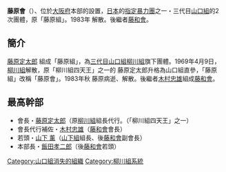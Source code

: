 {{Japanese|japanese=藤原会|kana=ふじわらかい|romaji=Fujiwara-kai}}
'''藤原會'''（{{lang|ja|藤原会}}）、位於[[大阪府|大阪府]]本部的設置，[[日本|日本]]的[[指定暴力團|指定暴力團]]之一・三代目[[山口組|山口組]]的2次團體，原「藤原組」。1983年 解散。後繼者[[藤和會|藤和會]]。

==簡介==
[[藤原定太郎|藤原定太郎]] 組成「藤原組」，為[[三代目山口組|三代目山口組]][[柳川組|柳川組]]旗下團體。1969年4月9日，[[柳川組|柳川組]]解散，原「柳川組四天王」之一的 藤原定太郎升格為山口組直參，「藤原組」改稱「藤原會」。1983年秋 藤原病逝、解散。後繼者[[木村忠雄|木村忠雄]]組成[[藤和會|藤和會]]。

==最高幹部==
*會長・[[藤原定太郎|藤原定太郎]]（原[[柳川組|柳川組]]組長代行。（「柳川組四天王」之一）
*會長代行補佐・[[木村忠雄|木村忠雄]]（[[藤和會|藤和會]]會長）
*若頭・[[山下薰|山下 薰]]（[[山下組|山下組]]組長、後[[藤和會|藤和會]]副會長）
*本部長・[[飯田孝二郎|飯田孝二郎]]（後[[藤和會|藤和會]]若頭）

[[Category:山口組消失的組織|Category:山口組消失的組織]]
[[Category:柳川組系統|Category:柳川組系統]]

{{Japan-org-stub}}